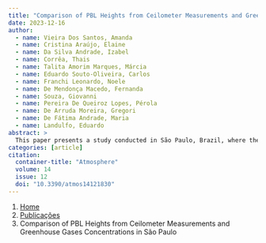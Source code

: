 ```yaml
---
title: "Comparison of PBL Heights from Ceilometer Measurements and Greenhouse Gases Concentrations in São Paulo"
date: 2023-12-16
author:
  - name: Vieira Dos Santos, Amanda
  - name: Cristina Araújo, Elaine
  - name: Da Silva Andrade, Izabel
  - name: Corrêa, Thais
  - name: Talita Amorim Marques, Márcia
  - name: Eduardo Souto-Oliveira, Carlos
  - name: Franchi Leonardo, Noele
  - name: De Mendonça Macedo, Fernanda
  - name: Souza, Giovanni
  - name: Pereira De Queiroz Lopes, Pérola
  - name: De Arruda Moreira, Gregori
  - name: De Fátima Andrade, Maria
  - name: Landulfo, Eduardo
abstract: > 
  This paper presents a study conducted in São Paulo, Brazil, where the planetary boundary layer height (PBLH) was determined using ceilometer data and the wavelet covariance transform method. The retrieved PBLH values were subsequently compared with the concentrations of CO2 and CH4 measured at three distinct experimental sites in the city. The period of study was July 2021. This study also included a comparison between ceilometer data and lidar data, which demonstrated the favorable applicability of the ceilometer data for PBLH estimation. An examination of the correlation between changes in average CO2 concentrations and PBLH values revealed stronger correlations for the IAG and UNICID stations, with correlation coefficients (ρ) of approximately −0.86 and −0.85, respectively, in contrast to the Pico do Jaraguá station, which exhibited a lower correlation coefficient of −0.42. When assessing changes in CH4 concentrations against variations in PBL height, the retrieved correlation coefficients were approximately −0.78 for IAG, −0.66 for UNICID, and −0.38 for Pico do Jaraguá. The results indicated that CO2/CH4 concentrations are negatively correlated with PBL heights, with CO2 concentrations showing more significant correlation than CH4. Additionally, among the three measurement stations, IAG measurements displayed the most substantial correlation. The results from this study contribute to the understanding of the relationship between PBLH and greenhouse gas concentrations, emphasizing the potential of remote sensing systems like ceilometers in monitoring and studying atmospheric processes.
categories: [article]
citation: 
  container-title: "Atmosphere"
  volume: 14
  issue: 12
  doi: "10.3390/atmos14121830"
---
```


```{=html}
<nav aria-label="breadcrumb">
  <ol class="breadcrumb">
    <li class="breadcrumb-item"><a href="../../index.html">Home</a></li>
    <li class="breadcrumb-item"><a href="../index.html">Publicações</a></li>
    <li class="breadcrumb-item active" aria-current="page">Comparison of PBL Heights from Ceilometer Measurements and Greenhouse Gases Concentrations in São Paulo</li>
  </ol>
</nav>
```
